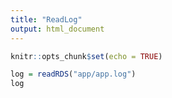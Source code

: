 ```yaml
---
title: "ReadLog"
output: html_document
---
```


```r
knitr::opts_chunk$set(echo = TRUE)
```

```r
log = readRDS("app/app.log")
log
```

